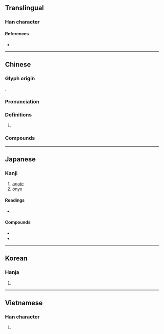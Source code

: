 {{also|玛}}
{{character info/new}}
==Translingual==

===Han character===
{{Han char|rn=96|rad=玉|as=10|sn=14|four=11127|canj=MGSQF|ids=⿰𤣩馬}}

====References====
* {{Han ref|kx=0739.090|dkj=21156|dj=1149.140|hdz=21130.090|uh=746A|ud=29802|bh=BABF|bd=47807}}

----

==Chinese==
{{zh-forms|s=玛}}

===Glyph origin===
{{Han etym}}
{{Han compound|玉|alt1=王|馬|ls=psc|c1=s|c2=p|t1=jade}}.

===Pronunciation===
{{zh-pron
|m=mǎ
|c=maa5
|h=pfs=
|md=
|mn=qz,tw:bé/zz:bée/má
|mn_note=bé/bée - vernacular; má - literary
|w=
|mc=y
|oc=y
|cat=n
}}

===Definitions===
{{zh-hanzi}}

# {{zh-only|瑪瑙}}

===Compounds===
{{zh-der|瑪瑙|伽瑪射線|他瑪羅池|威瑪憲法|威妥瑪式|利瑪|伊瑪目|寧瑪派|瑪哩花|新藝拉瑪|瑪自達神|拉瑪猿|瑪瑙紋|超級瑪琍}}

----

==Japanese==

===Kanji===
{{ja-kanji|grade=uc|rs=玉10}}

# [[agate]]
# [[onyx]]

====Readings====
* {{ja-readings|goon=[[め]] (me)|kanon=[[ば]] (ba)|kanyoon = [[ま]] (ma)}}

====Compounds====
* {{ja-r|縞瑪瑙|しまめのう}}
* {{ja-r|瑪瑙|めのう}}

----

==Korean==

===Hanja===
{{ko-hanja|hangeul=마|eumhun=|rv=ma|mr=ma|y=ma}}

# {{defn|lang=ko|sort=玉10}}

----

==Vietnamese==

===Han character===
{{vi-hantu|[[mã]], [[mẽ]]|rs=玉10}}

# {{defn|lang=vi|sort=玉10}}